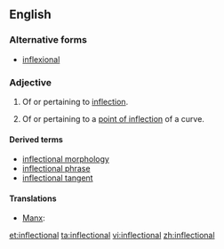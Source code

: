 ==English==

===Alternative forms===
* [[inflexional]]

===Adjective===
{{en-adj}}

# Of or pertaining to [[inflection]].
# {{mathematics}} Of or pertaining to a [[point of inflection]] of a curve.

====Derived terms====
* [[inflectional morphology]]
* [[inflectional phrase]]
* [[inflectional tangent]]

====Translations====
{{trans-top}}
* [[Manx]]: {{t-|gv|yn-filleydagh}}
{{trans-mid}}
{{trans-bottom}}

[[et:inflectional]]
[[ta:inflectional]]
[[vi:inflectional]]
[[zh:inflectional]]